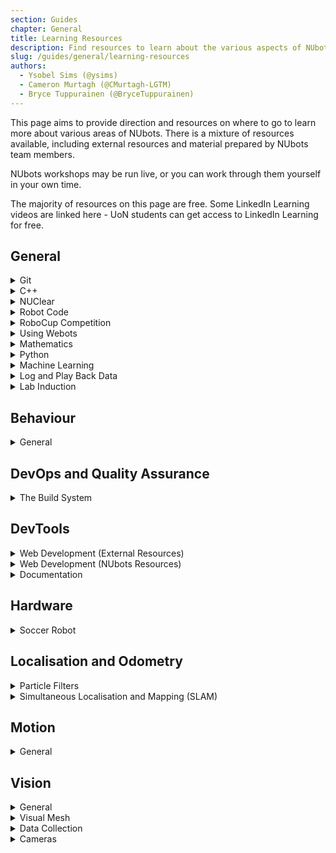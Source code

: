 ```yaml
---
section: Guides
chapter: General
title: Learning Resources
description: Find resources to learn about the various aspects of NUbots.
slug: /guides/general/learning-resources
authors:
  - Ysobel Sims (@ysims)
  - Cameron Murtagh (@CMurtagh-LGTM)
  - Bryce Tuppurainen (@BryceTuppurainen)
---
```


This page aims to provide direction and resources on where to go to learn more about various areas of NUbots. There is a mixture of resources available, including external resources and material prepared by NUbots team members.

NUbots workshops may be run live, or you can work through them yourself in your own time.

The majority of resources on this page are free. Some LinkedIn Learning videos are linked here - UoN students can get access to LinkedIn Learning for free.

## General

<details>
<summary>Git</summary>

The NUbots team uses Git and GitHub in its development workflow. Almost any project done on the NUbots team involves using Git and GitHub.

**Reading:**

- [Git and PR Workflow](/guides/general/git) [NUbook]
- [GitHub Commands Cheat Sheet](https://education.github.com/git-cheat-sheet-education.pdf) [GitHub]
- [GitHub Official Documentation](https://developer.github.com/) [GitHub]

**Videos:**

- [Git, Git Tools and PR Workflow](https://www.youtube.com/watch?v=sLpEetN3lnk&t=00m00s) [YouTube]

**Tutorials and Miscellaneous Content:**

- [Git and the PR workflow](https://github.com/NUbots/GitDemos) [NUbots Workshop]
- [GitHub Skills](https://skills.github.com/) [GitHub]
- [GitHub for Education](https://education.github.com/) [GitHub] Free resources and content for students and academics

</details>

<details>
<summary>C++</summary>

The C++ programming language is used in the main robot codebase. Modern C++ and advanced C++ concepts are used in the codebase.

**Reading:**

- [C++ Documentation](https://en.cppreference.com/)

**Videos:**

- [C++ Basics](https://www.linkedin.com/learning/c-plus-plus-essential-training) [LinkedIn Learning]
- [C++ Advanced Topics](https://www.linkedin.com/learning/c-plus-plus-advanced-topics?u=75842122) [LinkedIn Learning]
- [CppCon](https://www.youtube.com/user/CppCon) (general interest C++ topics) [YouTube]

**Tutorials:**

- [Modern C++](https://github.com/NUbots/NULearning/blob/main/cpp/moderncpp.md) [NUbots Workshop]

</details>

<details>
<summary>NUClear</summary>

The NUbots robot code uses the NUClear framework. Anyone developing robot code needs to learn how to work with NUClear. NUClear was created at NUbots as part of a Software Engineering FYP.

**Reading:**

- [Official NUClear Documentation](https://readthedocs.org/projects/nuclear/)
- [NUClear](/system/foundations/nuclear) [NUbook]

**Videos:**

- [NUClear Basic Concepts](https://www.youtube.com/watch?v=Bx4yU-eA6bk&t=17m00s) [YouTube]
- [NUClear Example](https://www.youtube.com/watch?v=Bx4yU-eA6bk&t=32m00s) [YouTube]

**References:**

- [NUClear](https://github.com/Fastcode/NUClear) [GitHub]
- [NUClear Roles](https://github.com/Fastcode/NUClearRoles) [GitHub]
- [NUClearNet](https://github.com/Fastcode/NUClearNet.js) [GitHub]
- [NUClearExample](https://github.com/Fastcode/NUClearExample) [GitHub]

</details>

<details>
<summary>Robot Code</summary>

**Reading:**

- [Getting Started](/guides/main/getting-started) [NUbook]
- [System Overview](/system/foundations/overview) [NUbook]
- [Troubleshooting](/guides/general/troubleshooting) [NUbook]
- [Glossary](/guides/general/glossary) [NUbook]

**References:**

- [Robot Code](https://github.com/NUbots/NUbots) [GitHub]

</details>

<details>
<summary>RoboCup Competition</summary>

**Reading:**

- [RoboCup Resources](/team/robocup/resources) [NUbook]

**Videos:**

- [Referee Training Video](https://www.youtube.com/watch?v=HHOtAklrcJU) [YouTube]
- [RoboCupSoccer Overview](https://www.youtube.com/watch?v=BN7t9dTbRyI) [YouTube]

</details>

<details>
<summary>Using Webots</summary>

The Webots simulator is used in some RoboCup competitions and is the simulator we use to aid in development of the robots.

**Reading:**

- [Setting up Webots](/guides/tools/webots-setup)
- [Webots User Guide](https://cyberbotics.com/doc/guide/index)

**References:**

- [NUWebots](https://github.com/NUbots/NUWebots) [GitHub]
- [Webots (Original Version)](https://github.com/cyberbotics/webots) [GitHub]
- [Webots (TC Version)](https://github.com/RoboCup-Humanoid-TC/webots) [GitHub]

</details>

<details>
<summary>Mathematics</summary>

Mathematics is an integral part of any robotics system.

**Reading:**

- [Mathematics](/system/foundations/mathematics#linear-algebra) [NUbook]
- [Eigen C++ Linear Algebra Library](http://eigen.tuxfamily.org/dox/)
- [Wolfram Mathworld](http://mathworld.wolfram.com/)

**Videos:**

- [3Blue1Brown: Essence of Linear Algebra](https://www.youtube.com/playlist?list=PLZHQObOWTQDPD3MizzM2xVFitgF8hE_ab)
- [MIT Open Courseware: Linear Algebra](https://ocw.mit.edu/courses/mathematics/18-06-linear-algebra-spring-2010/video-lectures/)

**References:**

- [Wolfram Alpha](https://www.wolframalpha.com/)
- [Eigen Source](https://gitlab.com/libeigen/eigen)

</details>

<details>
<summary>Python</summary>

Python is used to create tools in the main robot codebase.

**Videos:**

- [Python Essential Training](https://www.linkedin.com/learning/python-essential-training-2/) [LinkedIn Learning]

</details>

<details>
<summary>Machine Learning</summary>

Primarily used in the vision system, but could be used in any system.

**Videos:**

- [3Blue1Brown: Neural Networks](https://www.youtube.com/playlist?list=PLZHQObOWTQDNU6R1_67000Dx_ZCJB-3pi) [YouTube]
- [DeepLizard: Machine Learning & Deep Learning Fundamentals](https://www.youtube.com/watch?v=gZmobeGL0Yg&list=PLZbbT5o_s2xq7LwI2y8_QtvuXZedL6tQU) [YouTube]

**References:**

- [Official TensorFlow Documentation](https://www.tensorflow.org/overview)

</details>

<details>
<summary>Log and Play Back Data</summary>

**Reading:**

- [Data Recording and Playback Guide](/guides/main/data-recording-playback) [NUbook]
- [Logging](/system/subsystems/logging) [NUbook]

</details>

<details>
<summary>Lab Induction</summary>

The lab induction must be completed before getting swipe card access to the lab.

**Reading:**

- [Lab Induction](/team/induction) [NUbook]

**Tutorials:**

- NUbots lab inductions are run for new team members after they join.

</details>

## Behaviour

<details>
<summary>General</summary>

**Reading:**

- [Behaviour](/system/subsystems/behaviour) [NUbook]

**References:**

- [GameController](https://github.com/RoboCup-Humanoid-TC/GameController) [GitHub]
- [Communication Protocol](https://github.com/RoboCup-Humanoid-TC/RobocupProtocol) [GitHub]

</details>

## DevOps and Quality Assurance

<details>
<summary>The Build System</summary>

**Reading:**

- [Build System](/system/foundations/build-system) [NUbook]
- [Configuration and Script System](/system/foundations/config-script) [NUbook]
- [Modern CMake](https://cliutils.gitlab.io/modern-cmake/)
- [ArchWiki](https://wiki.archlinux.org/)
- [Docker Deep Dive](https://books.google.com.au/books/about/Docker_Deep_Dive.html?id=860yswEACAAJ) [Book]

**Tutorials:**

- [Official CMake Tutorial](https://cmake.org/cmake/help/latest/guide/tutorial/index.html)

**References:**

- [Official Catch Documentation](https://github.com/catchorg/Catch2/blob/devel/docs/Readme.md)

</details>

## DevTools

<details>
<summary>Web Development (External Resources)</summary>

Web Development is used in the creation of [NUbook](/system/tools/nubook), which uses JavaScript, Gatsby and Tailwind, and [NUsight](/system/tools/nusight), which uses TypeScript, React and MobX. By working on these systems and going through these resources, you will gain valuable real world skill and experience that is often sought out in industry.

**Videos:**

- [egghead.io: A Beginner's Guide to React](https://egghead.io/courses/the-beginner-s-guide-to-react)
- [egghead.io: MobX](https://egghead.io/courses/manage-complex-state-in-react-apps-with-mobx)

**Tutorials:**

- [The Modern JavaScript Tutorial](https://javascript.info/)
- [Official Node.js Tutorial](https://nodejs.dev/learn)
- [Official Webpack Tutorial](https://webpack.js.org/guides/getting-started/)

**References:**

- [MDN Web Docs: JavaScript Resources](https://developer.mozilla.org/en-US/docs/Web/JavaScript)
- [Official TypeScript Documentation](https://www.typescriptlang.org/docs/handbook/)
- [Official React Documentation](https://reactjs.org/)
- [Official MobX Documentation](https://mobx.js.org/README.html)
- [Official Gatsby Documentation](https://www.gatsbyjs.com/docs/)
- [Official Tailwind Documentation](https://tailwindcss.com/docs)

</details>

<details>
<summary>Web Development (NUbots Resources)</summary>

**Reading:**

- [NUsight](/system/tools/nusight) [NUbook]

**References:**

- [NUsight](https://github.com/NUbots/NUbots/tree/main/nusight2) [GitHub]
- [NUbook](https://github.com/NUbots/NUbook) [GitHub]

</details>

<details>
<summary>Documentation</summary>

Since NUbots is a student organisation, high turnover is unavoidable. To help combat the issues this creates, good documentation is key to the success of the team. This includes low level documentation in the form of code comments and high level documentation in the form of NUbook pages.

**Reading:**

- [NUbook](/system/tools/nubook) [NUbook]
- [Australian Network on Disability: A Beginner's Guide to Accessible Content](https://www.and.org.au/pages/a-beginners-guide-to-accessible-content.html)

**Tutorials:**

- [Google Technical Writing Course](https://developers.google.com/tech-writing) - free, in-class sessions are open to the public!

</details>

## Hardware

<details>
<summary>Soccer Robot</summary>

**Reading:**

- [Hardware Overview and Specifications](/system/hardware/overview) [NUbook]
- [Input](/system/subsystems/input) [NUbook]
- [Flashing a Robot](/guides/hardware/flashing) [NUbook]

**References:**

- [NUware](https://github.com/NUbots/NUware) [GitHub]

</details>

## Localisation and Odometry

<details>
<summary>Particle Filters</summary>

**Videos:**

- [Introduction to Autonomous Navigation](https://www.youtube.com/watch?v=Fw8JQ5Q-ZwU) [YouTube]
- [Understanding the Particle Filter](https://www.youtube.com/watch?v=NrzmH_yerBU) [YouTube]
- [Monte Carlo Localisation and Particle Filters](https://www.youtube.com/watch?v=MsYlueVDLI0) [YouTube]

</details>

<details>
<summary>Simultaneous Localisation and Mapping (SLAM)</summary>

**Videos:**

- [Introduction to SLAM](https://www.youtube.com/watch?v=saVZtgPyyJQ) [YouTube]

</details>

## Motion

<details> 
<summary>General</summary>

**Reading:**

- [Motion](/system/subsystems/motion) [NUbook]
- [Running and Tuning Scripts](/guides/main/tuning-and-running-scripts) [NUbook]

**References:**

- [Simscape](https://github.com/NUbots/Simscape) [GitHub]

</details>

## Vision

<details>
<summary>General</summary>

**Reading:**

- [Vision](/system/subsystems/vision) [NUbook]
- [Maintaining the Vision Subsystem](/guides/main/maintaining-subsystems#vision) [NUbook]

</details>

<details> 
<summary>Visual Mesh</summary>

**Reading:**

- [Visual Mesh Getting Started](/guides/tools/visualmesh) [NUbook]

**References:**

- [Visual Mesh](https://github.com/Fastcode/VisualMesh) [GitHub]

</details>

<details>
<summary>Data Collection</summary>

**Reading:**

- [NUpbr](/system/tools/nupbr) [NUbook]

**References:**

- [NUpbr](https://github.com/NUbots/NUpbr) [GitHub]

</details>

<details>
<summary>Cameras</summary>

**Reading:**

- [Hardware Overview: Cameras](/system/hardware/overview#cameras) [NUbook]
- [Input: Cameras](/system/subsystems/input#cameras) [NUbook]
- [Camera Calibration Guide](/guides/main/camera-calibration) [NUbook]

</details>
